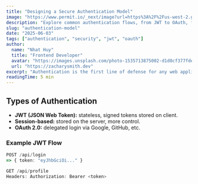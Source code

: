 ```yaml
---
title: "Designing a Secure Authentication Model"
image: "https://www.permit.io/_next/image?url=https%3A%2F%2Fus-west-2.graphassets.com%2FAuGrs0mztRH6ldTYKJkSAz%2Fresize%3Dwidth%3A2048%2Fcm8sqs0h3b3a207llo0iwwubr&w=1080&q=75"
description: "Explore common authentication flows, from JWT to OAuth, for modern applications."
slug: "authentication-model"
date: "2025-06-03"
tags: ["authentication", "security", "jwt", "oauth"]
author:
  name: "Nhat Huy"
  title: "Frontend Developer"
  avatar: "https://images.unsplash.com/photo-1535713875002-d1d0cf377fde?w=500&auto=format&fit=crop&q=60&ixlib=rb-4.1.0&ixid=M3wxMjA3fDB8MHxzZWFyY2h8Mnx8YXZhdGFyfGVufDB8fDB8fHww"
  url: "https://zacharysmith.dev"
excerpt: "Authentication is the first line of defense for any web application. Learn how to model it securely."
readingTime: 5 min
---
```


## Types of Authentication

- **JWT (JSON Web Token):** stateless, signed tokens stored on client.
- **Session-based:** stored on the server, more control.
- **OAuth 2.0:** delegated login via Google, GitHub, etc.

### Example JWT Flow

```ts
POST /api/login
=> { token: "eyJhbGciOi..." }

GET /api/profile
Headers: Authorization: Bearer <token>